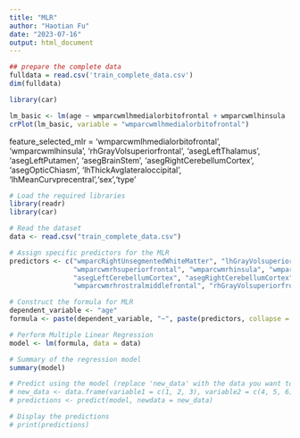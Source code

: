 ```yaml
---
title: "MLR"
author: "Haotian Fu"
date: "2023-07-16"
output: html_document
---
```


```r
## prepare the complete data
fulldata = read.csv('train_complete_data.csv')
dim(fulldata)
```

```r
library(car)

lm_basic <- lm(age ~ wmparcwmlhmedialorbitofrontal + wmparcwmlhinsula  + sex + rhGrayVolsuperiorfrontal + asegLeftThalamus + asegLeftPutamen + asegBrainStem + asegRightCerebellumCortex + asegOpticChiasm + lhThickAvglateraloccipital + lhMeanCurvprecentral, data = fulldata)
crPlot(lm_basic, variable = "wmparcwmlhmedialorbitofrontal")
```


feature_selected_mlr = 'wmparcwmlhmedialorbitofrontal', 'wmparcwmlhinsula',
       'rhGrayVolsuperiorfrontal', 'asegLeftThalamus', 'asegLeftPutamen',
       'asegBrainStem', 'asegRightCerebellumCortex', 'asegOpticChiasm',
       'lhThickAvglateraloccipital', 'lhMeanCurvprecentral','sex','type'

```r
# Load the required libraries
library(readr)
library(car)

# Read the dataset
data <- read.csv("train_complete_data.csv")

# Assign specific predictors for the MLR
predictors <- c("wmparcRightUnsegmentedWhiteMatter", "lhGrayVolsuperiorfrontal", "wmparcLeftUnsegmentedWhiteMatter",
                "wmparcwmrhsuperiorfrontal", "wmparcwmrhinsula", "wmparcwmlhsuperiorfrontal", 
                "asegLeftCerebellumCortex", "asegRightCerebellumCortex", "rhGrayVolrostralmiddlefrontal",
                "wmparcwmrhrostralmiddlefrontal", "rhGrayVolsuperiorfrontal", "sex")

# Construct the formula for MLR
dependent_variable <- "age"
formula <- paste(dependent_variable, "~", paste(predictors, collapse = " + "))

# Perform Multiple Linear Regression
model <- lm(formula, data = data)

# Summary of the regression model
summary(model)

# Predict using the model (replace 'new_data' with the data you want to predict on)
# new_data <- data.frame(variable1 = c(1, 2, 3), variable2 = c(4, 5, 6), variable3 = c(7, 8, 9))
# predictions <- predict(model, newdata = new_data)

# Display the predictions
# print(predictions)

```